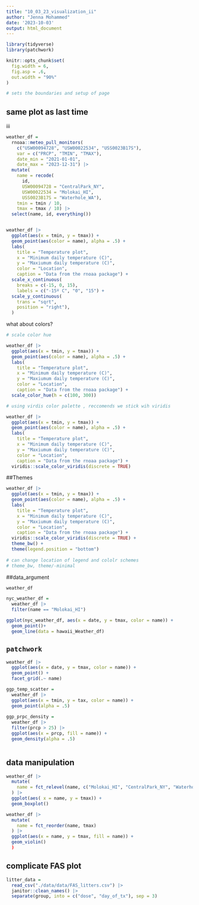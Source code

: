 ```yaml
---
title: "10_03_23_visualization_ii"
author: "Jenna Mohammed"
date: '2023-10-03'
output: html_document
---
```


```r
library(tidyverse)
library(patchwork)
```


```r
knitr::opts_chunk$set(
  fig.width = 6,
  fig.asp = .6,
  out.width = "90%"
)

# sets the boundaries and setup of page
```

## same plot as last time


iii
```r
weather_df = 
  rnoaa::meteo_pull_monitors(
    c("USW00094728", "USW00022534", "USS0023B17S"),
    var = c("PRCP", "TMIN", "TMAX"), 
    date_min = "2021-01-01",
    date_max = "2023-12-31") |>
  mutate(
    name = recode(
      id, 
      USW00094728 = "CentralPark_NY", 
      USW00022534 = "Molokai_HI",
      USS0023B17S = "Waterhole_WA"),
    tmin = tmin / 10,
    tmax = tmax / 10) |>
  select(name, id, everything())


weather_df |> 
  ggplot(aes(x = tmin, y = tmax)) + 
  geom_point(aes(color = name), alpha = .5) + 
  labs(
    title = "Temperature plot",
    x = "Minimum daily temperature (C)",
    y = "Maxiumum daily temperature (C)",
    color = "Location",
    caption = "Data from the rnoaa package") + 
  scale_x_continuous(
    breaks = c(-15, 0, 15), 
    labels = c("-15º C", "0", "15") +
  scale_y_continuous(
    trans = "sqrt", 
    position = "right"),
  )

```

what about colors?


```r
# scale color hue 

weather_df |> 
  ggplot(aes(x = tmin, y = tmax)) + 
  geom_point(aes(color = name), alpha = .5) + 
  labs(
    title = "Temperature plot",
    x = "Minimum daily temperature (C)",
    y = "Maxiumum daily temperature (C)",
    color = "Location",
    caption = "Data from the rnoaa package") + 
  scale_color_hue(h = c(100, 300))

# using virdis color palette , reccomends we stick wih viridis

weather_df |> 
  ggplot(aes(x = tmin, y = tmax)) + 
  geom_point(aes(color = name), alpha = .5) + 
  labs(
    title = "Temperature plot",
    x = "Minimum daily temperature (C)",
    y = "Maxiumum daily temperature (C)",
    color = "Location",
    caption = "Data from the rnoaa package") + 
  viridis::scale_color_viridis(discrete = TRUE)

```

##Themes

```r
weather_df |> 
  ggplot(aes(x = tmin, y = tmax)) + 
  geom_point(aes(color = name), alpha = .5) + 
  labs(
    title = "Temperature plot",
    x = "Minimum daily temperature (C)",
    y = "Maxiumum daily temperature (C)",
    color = "Location",
    caption = "Data from the rnoaa package") + 
  viridis::scale_color_viridis(discrete = TRUE) +
  theme_bw() +
  theme(legend.position = "bottom")
  
# can change location of legend and cololr schemes
# theme_bw, theme/-minimal
```

##data_argument

```r
weather_df 

nyc_weather_df = 
  weather_df |>
  filter(name == "Molokai_HI")

ggplot(nyc_weather_df, aes(x = date, y = tmax, color = name)) +
  geom_point()+
  geom_line(data = hawaii_Weather_df)
```

## `patchwork`

```r
weather_df |>
  ggplot(aes(x = date, y = tmax, color = name)) +
  geom_point() +
  facet_grid(.~ name)

ggp_temp_scatter = 
  weather_df |> 
  ggplot(aes(x = tmin, y = tax, color = name)) + 
  geom_point(alpha = .5) 
  
ggp_prpc_density = 
  weather_df |> 
  filter(prcp > 25) |> 
  ggplot(aes(x = prcp, fill = name)) + 
  geom_density(alpha = .5) 



```

## data manipulation

```r
weather_df |>
  mutate(
    name = fct_relevel(name, c("Molokai_HI", "CentralPark_NY", "Waterhole_WA"))
  ) |>
  ggplot(aes( x = name, y = tmax)) +
  geom_boxplot()

weather_df |> 
  mutate(
    name = fct_reorder(name, tmax)
  ) |>
  ggplot(aes(x = name, y = tmax, fill = name)) +
  geom_violin()
  )
```

## complicate FAS plot

```r
litter_data = 
  read_csv("./data/data/FAS_litters.csv") |>
  janitor::clean_names() |>
  separate(group, into = c("dose", "day_of_tx"), sep = 3)


```


